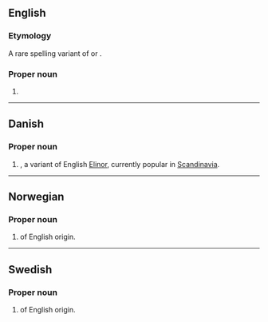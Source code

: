 ==English==

===Etymology===
A rare spelling variant of {{m|en|Elinor}} or {{m|en|Eleanor}}.

===Proper noun===
{{en-proper noun}}

# {{given name|female}}

----

==Danish==

===Proper noun===
{{da-proper noun}}

# {{given name|female|lang=da}}, a variant of English [[Elinor]], currently popular in [[Scandinavia]].

----

==Norwegian==

===Proper noun===
{{head|no|proper noun}}

# {{given name|female|lang=no}} of English origin.

----

==Swedish==

===Proper noun===
{{sv-proper noun|c}}

# {{given name|female|lang=sv}} of English origin.